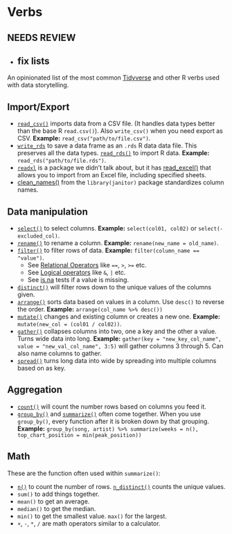 # Verbs {#verbs}

## NEEDS REVIEW

- fix lists
---

An opinionated list of the most common [Tidyverse](https://www.tidyverse.org/) and other R verbs used with data storytelling.

## Import/Export

- [`read_csv()`](https://readr.tidyverse.org/reference/read_delim.html) imports data from a CSV file. (It handles data types better than the base R `read.csv()`). Also `write_csv()` when you need export as CSV. **Example:** `read_csv("path/to/file.csv")`.
- [`write_rds`](https://readr.tidyverse.org/reference/read_rds.html) to save a data frame as an `.rds` R data data file. This preserves all the data types. [`read_rds()`](https://readr.tidyverse.org/reference/read_rds.html) to import R data. **Example:** `read_rds("path/to/file.rds")`.
- [`readxl`](https://readxl.tidyverse.org/) is a package we didn't talk about, but it has [read_excel()](https://readxl.tidyverse.org/reference/read_excel.html) that allows you to import from an Excel file, including specified sheets.
- [clean_names()]() from the `library(janitor)` package standardizes column names.

## Data manipulation

- [`select()`](https://dplyr.tidyverse.org/reference/select.html) to select columns. **Example:** `select(col01, col02)` or `select(-excluded_col)`.
- [`rename()`](https://dplyr.tidyverse.org/reference/select.html) to rename a column. **Example:** `rename(new_name = old_name)`.
- [`filter()`](https://dplyr.tidyverse.org/reference/filter.html) to filter rows of data. **Example:** `filter(column_name == "value")`.
  - See [Relational Operators](https://www.rdocumentation.org/packages/base/versions/3.5.3/topics/Logic) like `==`, `>`, `>=` etc.
  - See [Logical operators](https://www.rdocumentation.org/packages/base/versions/3.5.3/topics/Logic) like `&`, `|` etc.
  - See [is.na](https://www.rdocumentation.org/packages/base/versions/3.5.3/topics/NA) tests if a value is missing.
- [`distinct()`](https://dplyr.tidyverse.org/reference/distinct.html) will filter rows down to the unique values of the columns given.
- [`arrange()`](https://dplyr.tidyverse.org/reference/arrange.html) sorts data based on values in a column. Use `desc()` to reverse the order. **Example:** `arrange(col_name %>% desc())`
- [`mutate()`](https://dplyr.tidyverse.org/reference/mutate.html) changes and existing column or creates a new one. **Example:** `mutate(new_col = (col01 / col02))`.
- [`gather()`](https://tidyr.tidyverse.org/reference/gather.html) collapses columns into two, one a key and the other a value. Turns wide data into long. **Example:** `gather(key = "new_key_col_name", value = "new_val_col_name", 3:5)` will gather columns 3 through 5. Can also name columns to gather.
- [`spread()`](https://tidyr.tidyverse.org/reference/spread.html) turns long data into wide by spreading into multiple columns based on as key.

## Aggregation

- [`count()`](https://dplyr.tidyverse.org/reference/tally.html) will count the number rows based on columns you feed it.
- [`group_by()`](https://dplyr.tidyverse.org/reference/group_by.html) and [`summarize()`](https://dplyr.tidyverse.org/reference/summarise.html) often come together. When you use `group_by()`, every function after it is broken down by that grouping. **Example:** `group_by(song, artist) %>% summarize(weeks = n(), top_chart_position = min(peak_position))`

## Math

These are the function often used within `summarize()`:

- [`n()`](https://dplyr.tidyverse.org/reference/n.html) to count the number of rows. [`n_distinct()`](https://dplyr.tidyverse.org/reference/n_distinct.html) counts the unique values.
- `sum()` to add things together.
- `mean()` to get an average.
- `median()` to get the median.
- `min()` to get the smallest value. `max()` for the largest.
- `+`, `-`, `*`, `/` are math operators similar to a calculator.

